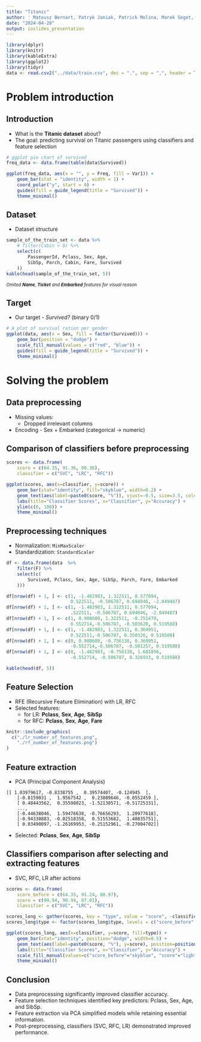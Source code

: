 ```yaml
---
title: "Titanic"
author: ' Mateusz Bernart, Patryk Janiak, Patrick Molina, Marek Seget, ChihaEddine Zitouni'
date: "2024-04-20"
output: ioslides_presentation
---
```


```r
library(dplyr)
library(knitr)
library(kableExtra)
library(ggplot2)
library(tidyr)
data <- read.csv2("../data/train.csv", dec = ".", sep = ",", header = TRUE)
```

# Problem introduction

## Introduction

- What is the **Titanic dataset** about?
- The goal: predicting survival on Titanic passengers using classifiers and feature selection

```r
# ggplot pie chart of survived
freq_data <- data.frame(table(data$Survived))

ggplot(freq_data, aes(x = "", y = Freq, fill = Var1)) +
    geom_bar(stat = "identity", width = 1) +
    coord_polar("y", start = 0) +
    guides(fill = guide_legend(title = "Survived")) +
    theme_minimal()
```

## Dataset

- Dataset structure

```r
sample_of_the_train_set <- data %>%
    # filter(Cabin > 0) %>%
    select(c(
        PassengerId, Pclass, Sex, Age,
        SibSp, Parch, Cabin, Fare, Survived
    ))
kable(head(sample_of_the_train_set, 5))
```
<sub>*Omited **Name**, **Ticket** and **Embarked** features for visual reason* </sub>

## Target 

- Our target - *Survived?* (binary 0/1)

```r
# A plot of survival ration per gender
ggplot(data, aes(x = Sex, fill = factor(Survived))) +
    geom_bar(position = "dodge") +
    scale_fill_manual(values = c("red", "blue")) +
    guides(fill = guide_legend(title = "Survived")) +
    theme_minimal()
```

# Solving the problem

## Data preprocessing
- Missing values:
    - Dropped irrelevant columns

- Encoding - Sex + Embarked (categorical -> numeric)



## Comparison of classifiers before preprocessing

```r
scores <- data.frame(
    score = c(64.35, 91.36, 80.36),
    classifier = c("SVC", "LRC", "RFC"))

ggplot(scores, aes(x=classifier, y=score)) +
    geom_bar(stat="identity", fill="skyblue", width=0.2) +
    geom_text(aes(label=paste0(score, "%")), vjust=-0.5, size=3.5, color="black") +
    labs(title="Classifier Scores", x="Classifier", y="Accuracy") +
    ylim(c(0, 100)) +
    theme_minimal()
```

## Preprocessing techniques

- Normalization: `MinMaxScaler`
- Standardization: `StandardScaler`

```r
df <- data.frame(data  %>%
    filter(F) %>%
    select(c(
        Survived, Pclass, Sex, Age, SibSp, Parch, Fare, Embarked
    )))

df[nrow(df) + 1, ] <- c(1, -1.482983, 1.322511, 0.577094,
                        0.522511, -0.506787, 0.694046, -2.049487)
df[nrow(df) + 1, ] <- c(1, -1.482983, 1.322511, 0.577094,
                        .522511, -0.506787, 0.694046, -2.049487)
df[nrow(df) + 1, ] <- c(1, 0.908600, 1.322511, -0.251478,
                        0.552714,-0.506787, -0.503620, 0.519588)
df[nrow(df) + 1, ] <- c(1, -1.482983, 1.322511, 0.369951,
                        0.522511,-0.506787, 0.350326, 0.519588)
df[nrow(df) + 1, ] <- c(0, 0.908600, -0.756138, 0.369951,
                        -0.552714,-0.506787, -0.501257, 0.519588)
df[nrow(df) + 1, ] <- c(0, -1.482983, -0.756138, 1.681856,
                        -0.552714, -0.506787, 0.326933, 0.519588)

kable(head(df, 5))
```

## Feature Selection

- RFE (Recursive Feature Elimination) with LR, RFC
- Selected features:
    - for LR: **Pclass**, **Sex**, **Age**, **SibSp**
    - for RFC: **Pclass**, **Sex**, **Age**, **Fare**
    
```r
knitr::include_graphics(
  c("./lr_number_of_features.png",
    "./rf_number_of_features.png")
)
```

## Feature extraction

- PCA (Principal Component Analysis)
```
[[ 1.03979617, -0.8338755 ,  0.39574407, -0.124945  ],
    [-0.8159031 ,  1.9567542 ,  0.23809646, -0.0552459 ],
    [ 0.48443562,  0.35598023, -1.52130571, -0.51725331],
    ...,
    [-0.44638046,  1.59476638, -0.76656293,  1.20977618],
    [-0.94330883, -0.02518358,  0.51553682,  1.40835751],
    [ 0.03490097, -1.26169953, -0.25152961, -0.27004702]]
```
- Selected: **Pclass**, **Sex**, **Age**, **SibSp**

## Classifiers comparison after selecting and extracting features

- SVC, RFC, LR after actions


```r
scores <- data.frame(
    score_before = c(64.35, 91.24, 80.97),
    score = c(90.94, 90.94, 87.01),
    classifier = c("SVC", "LRC", "RFC"))

scores_long <- gather(scores, key = "type", value = "score", -classifier)
scores_long$type <- factor(scores_long$type, levels = c("score_before", "score"))

ggplot(scores_long, aes(x=classifier, y=score, fill=type)) +
    geom_bar(stat="identity", position="dodge", width=0.5) +
    geom_text(aes(label=paste0(score, "%"), y=score), position=position_dodge(width=0.5), vjust=-0.5, size=3.5, color="black") +
    labs(title="Classifier Scores", x="Classifier", y="Accuracy") +
    scale_fill_manual(values=c("score_before"="skyblue", "score"="lightgreen"), labels=c("Before", "After")) +
    theme_minimal()
```

## Conclusion
- Data preprocessing significantly improved classifier accuracy.
- Feature selection techniques identified key predictors: Pclass, Sex, Age, and SibSp.
- Feature extraction via PCA simplified models while retaining essential information.
- Post-preprocessing, classifiers (SVC, RFC, LR) demonstrated improved performance.